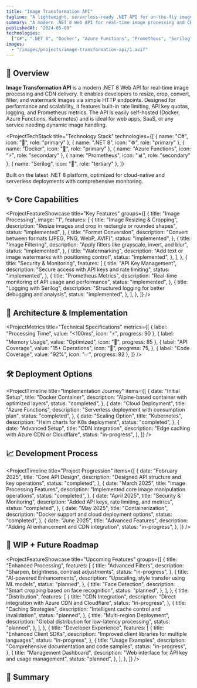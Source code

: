```yaml
---
title: "Image Transformation API"
tagline: "A lightweight, serverless-ready .NET API for on-the-fly image manipulation."
summary: "A modern .NET 8 Web API for real-time image processing and CDN delivery."
publishedAt: "2024-05-09"
technologies:
  ["C#", ".NET 8", "Docker", "Azure Functions", "Prometheus", "Serilog"]
images:
  - "/images/projects/image-transformation-api/1.avif"
---
```


## 🧠 Overview

**Image Transformation API** is a modern .NET 8 Web API for real-time image processing and CDN delivery. It enables developers to resize, crop, convert, filter, and watermark images via simple HTTP endpoints. Designed for performance and scalability, it features built-in rate limiting, API key quotas, logging, and Prometheus metrics. The API is easily self-hosted (Docker, Azure Functions, Kubernetes) and is ideal for web apps, SaaS, or any service needing dynamic image handling.

<ProjectTechStack
  title="Technology Stack"
  technologies={[
    { name: "C#", icon: "🔷", role: "primary" },
    { name: ".NET 8", icon: "⚙️", role: "primary" },
    { name: "Docker", icon: "🐳", role: "primary" },
    { name: "Azure Functions", icon: "⚡", role: "secondary" },
    { name: "Prometheus", icon: "📊", role: "secondary" },
    { name: "Serilog", icon: "📝", role: "tertiary" },
  ]}
>
  Built on the latest .NET 8 platform, optimized for cloud-native and serverless
  deployments with comprehensive monitoring.
</ProjectTechStack>
## ✨ Core Capabilities

<ProjectFeatureShowcase
  title="Key Features"
  groups={[
    {
      title: "Image Processing",
      image: "1",
      features: [
        {
          title: "Image Resizing & Cropping",
          description: "Resize images and crop in rectangle or rounded shapes",
          status: "implemented",
        },
        {
          title: "Format Conversion",
          description: "Convert between formats (JPEG, PNG, WebP, AVIF)",
          status: "implemented",
        },
        {
          title: "Image Filtering",
          description: "Apply filters like grayscale, invert, and blur",
          status: "implemented",
        },
        {
          title: "Watermarking",
          description: "Add text or image watermarks with positioning control",
          status: "implemented",
        },
      ],
    },
    {
      title: "Security & Monitoring",
      features: [
        {
          title: "API Key Management",
          description: "Secure access with API keys and rate limiting",
          status: "implemented",
        },
        {
          title: "Prometheus Metrics",
          description: "Real-time monitoring of API usage and performance",
          status: "implemented",
        },
        {
          title: "Logging with Serilog",
          description: "Structured logging for better debugging and analysis",
          status: "implemented",
        },
      ],
    },
  ]}
/>

## 🧱 Architecture & Implementation

<ProjectChallengeCard
  title="Performance Optimization"
  challenge="Create an image processing API that can handle high throughput with minimal latency while efficiently managing memory and CPU resources."
  solution="Implemented asynchronous processing with stream-based operations to minimize memory usage. Utilized .NET 8 Minimal API pattern to reduce overhead and leveraged native image libraries for optimal performance."
  impact="Achieved sub-100ms processing times for most operations and efficient resource utilization, making the API suitable for serverless environments with cold starts and memory constraints."
  domain="Performance"
/>

<ProjectMetrics
  title="Technical Specifications"
  metrics={[
    { label: "Processing Time", value: "<100ms", icon: "⚡", progress: 90 },
    { label: "Memory Usage", value: "Optimized", icon: "💾", progress: 85 },
    {
      label: "API Coverage",
      value: "15+ Operations",
      icon: "🔄",
      progress: 75,
    },
    { label: "Code Coverage", value: "92%", icon: "✅", progress: 92 },
  ]}
/>

## 🛠️ Deployment Options

<ProjectTimeline
  title="Implementation Journey"
  items={[
    {
      date: "Initial Setup",
      title: "Docker Container",
      description: "Alpine-based container with optimized layers",
      status: "completed",
    },
    {
      date: "Cloud Deployment",
      title: "Azure Functions",
      description: "Serverless deployment with consumption plan",
      status: "completed",
    },
    {
      date: "Scaling Option",
      title: "Kubernetes",
      description: "Helm charts for K8s deployment",
      status: "completed",
    },
    {
      date: "Advanced Setup",
      title: "CDN Integration",
      description: "Edge caching with Azure CDN or Cloudflare",
      status: "in-progress",
    },
  ]}
/>

## 📈 Development Process

<ProjectTimeline
  title="Project Progression"
  items={[
    {
      date: "February 2025",
      title: "Core API Design",
      description: "Designed API structure and key operations",
      status: "completed",
    },
    {
      date: "March 2025",
      title: "Image Processing Features",
      description: "Implemented core image manipulation operations",
      status: "completed",
    },
    {
      date: "April 2025",
      title: "Security & Monitoring",
      description: "Added API keys, rate limiting, and metrics",
      status: "completed",
    },
    {
      date: "May 2025",
      title: "Containerization",
      description: "Docker support and cloud deployment options",
      status: "completed",
    },
    {
      date: "June 2025",
      title: "Advanced Features",
      description: "Adding AI enhancement and CDN integration",
      status: "in-progress",
    },
  ]}
/>
## 🚧 WIP + Future Roadmap

<ProjectFeatureShowcase
  title="Upcoming Features"
  groups={[
    {
      title: "Enhanced Processing",
      features: [
        {
          title: "Advanced Filters",
          description: "Sharpen, brightness, contrast adjustments",
          status: "in-progress",
        },
        {
          title: "AI-powered Enhancements",
          description: "Upscaling, style transfer using ML models",
          status: "planned",
        },
        {
          title: "Face Detection",
          description: "Smart cropping based on face recognition",
          status: "planned",
        },
      ],
    },
    {
      title: "Distribution",
      features: [
        {
          title: "CDN Integration",
          description: "Direct integration with Azure CDN and Cloudflare",
          status: "in-progress",
        },
        {
          title: "Caching Strategies",
          description: "Intelligent cache control and invalidation",
          status: "planned",
        },
        {
          title: "Multi-region Deployment",
          description: "Global distribution for low-latency processing",
          status: "planned",
        },
      ],
    },
    {
      title: "Developer Experience",
      features: [
        {
          title: "Enhanced Client SDKs",
          description: "Improved client libraries for multiple languages",
          status: "in-progress",
        },
        {
          title: "Usage Examples",
          description: "Comprehensive documentation and code samples",
          status: "in-progress",
        },
        {
          title: "Management Dashboard",
          description: "Web interface for API key and usage management",
          status: "planned",
        },
      ],
    },
  ]}
/>
## 🔗 Summary

<ProjectChallengeCard
  title="Project Impact"
  challenge="Create a flexible, high-performance image processing API that can be easily integrated into various applications and deployment environments."
  solution="Developed a comprehensive .NET 8-based API with a focus on performance, security, and developer experience, offering multiple deployment options and extensive monitoring capabilities."
  impact="Image Transformation API provides a robust, production-ready solution for dynamic image processing in modern web and cloud applications. With a focus on performance, security, and developer experience, it's ideal for any project needing scalable, real-time image manipulation."
  domain="API Development"
/>

<ComponentShowcase title="Related Projects">
  <ProjectCard title="Portfolio Next.js" slug="portfolio-nextjs" />
  <ProjectCard title="CTGen" slug="ctgen" />
</ComponentShowcase>
